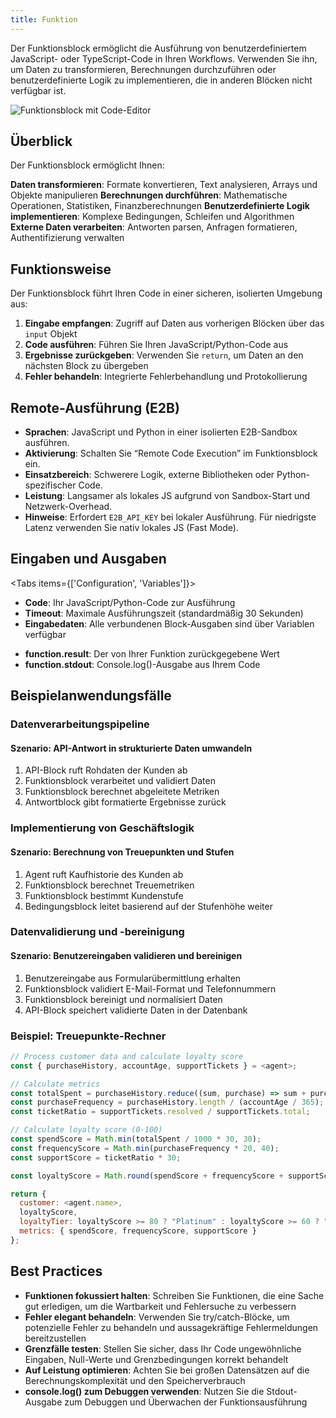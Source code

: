 ```yaml
---
title: Funktion
---
```



Der Funktionsblock ermöglicht die Ausführung von benutzerdefiniertem JavaScript- oder TypeScript-Code in Ihren Workflows. Verwenden Sie ihn, um Daten zu transformieren, Berechnungen durchzuführen oder benutzerdefinierte Logik zu implementieren, die in anderen Blöcken nicht verfügbar ist.

<div className="flex justify-center">
  <Image
    src="/static/blocks/function.png"
    alt="Funktionsblock mit Code-Editor"
    width={500}
    height={350}
    className="my-6"
  />
</div>

## Überblick

Der Funktionsblock ermöglicht Ihnen:

<Steps>
  <Step>
    <strong>Daten transformieren</strong>: Formate konvertieren, Text analysieren, Arrays und Objekte manipulieren
  </Step>
  <Step>
    <strong>Berechnungen durchführen</strong>: Mathematische Operationen, Statistiken, Finanzberechnungen
  </Step>
  <Step>
    <strong>Benutzerdefinierte Logik implementieren</strong>: Komplexe Bedingungen, Schleifen und Algorithmen
  </Step>
  <Step>
    <strong>Externe Daten verarbeiten</strong>: Antworten parsen, Anfragen formatieren, Authentifizierung verwalten
  </Step>
</Steps>

## Funktionsweise

Der Funktionsblock führt Ihren Code in einer sicheren, isolierten Umgebung aus:

1. **Eingabe empfangen**: Zugriff auf Daten aus vorherigen Blöcken über das `input` Objekt
2. **Code ausführen**: Führen Sie Ihren JavaScript/Python-Code aus
3. **Ergebnisse zurückgeben**: Verwenden Sie `return`, um Daten an den nächsten Block zu übergeben
4. **Fehler behandeln**: Integrierte Fehlerbehandlung und Protokollierung

## Remote-Ausführung (E2B)

  - **Sprachen**: JavaScript und Python in einer isolierten E2B-Sandbox ausführen.
  - **Aktivierung**: Schalten Sie “Remote Code Execution” im Funktionsblock ein.
  - **Einsatzbereich**: Schwerere Logik, externe Bibliotheken oder Python-spezifischer Code.
  - **Leistung**: Langsamer als lokales JS aufgrund von Sandbox-Start und Netzwerk-Overhead.
  - **Hinweise**: Erfordert `E2B_API_KEY` bei lokaler Ausführung. Für niedrigste Latenz verwenden Sie nativ lokales JS (Fast Mode).

## Eingaben und Ausgaben

<Tabs items={['Configuration', 'Variables']}>
  <Tab>
    <ul className="list-disc space-y-2 pl-6">
      <li>
        <strong>Code</strong>: Ihr JavaScript/Python-Code zur Ausführung
      </li>
      <li>
        <strong>Timeout</strong>: Maximale Ausführungszeit (standardmäßig 30 Sekunden)
      </li>
      <li>
        <strong>Eingabedaten</strong>: Alle verbundenen Block-Ausgaben sind über Variablen verfügbar
      </li>
    </ul>
  </Tab>
  <Tab>
    <ul className="list-disc space-y-2 pl-6">
      <li>
        <strong>function.result</strong>: Der von Ihrer Funktion zurückgegebene Wert
      </li>
      <li>
        <strong>function.stdout</strong>: Console.log()-Ausgabe aus Ihrem Code
      </li>
    </ul>
  </Tab>
</Tabs>

## Beispielanwendungsfälle

### Datenverarbeitungspipeline

<div className="mb-4 rounded-md border p-4">
  <h4 className="font-medium">Szenario: API-Antwort in strukturierte Daten umwandeln</h4>
  <ol className="list-decimal pl-5 text-sm">
    <li>API-Block ruft Rohdaten der Kunden ab</li>
    <li>Funktionsblock verarbeitet und validiert Daten</li>
    <li>Funktionsblock berechnet abgeleitete Metriken</li>
    <li>Antwortblock gibt formatierte Ergebnisse zurück</li>
  </ol>
</div>

### Implementierung von Geschäftslogik

<div className="mb-4 rounded-md border p-4">
  <h4 className="font-medium">Szenario: Berechnung von Treuepunkten und Stufen</h4>
  <ol className="list-decimal pl-5 text-sm">
    <li>Agent ruft Kaufhistorie des Kunden ab</li>
    <li>Funktionsblock berechnet Treuemetriken</li>
    <li>Funktionsblock bestimmt Kundenstufe</li>
    <li>Bedingungsblock leitet basierend auf der Stufenhöhe weiter</li>
  </ol>
</div>

### Datenvalidierung und -bereinigung

<div className="mb-4 rounded-md border p-4">
  <h4 className="font-medium">Szenario: Benutzereingaben validieren und bereinigen</h4>
  <ol className="list-decimal pl-5 text-sm">
    <li>Benutzereingabe aus Formularübermittlung erhalten</li>
    <li>Funktionsblock validiert E-Mail-Format und Telefonnummern</li>
    <li>Funktionsblock bereinigt und normalisiert Daten</li>
    <li>API-Block speichert validierte Daten in der Datenbank</li>
  </ol>
</div>

### Beispiel: Treuepunkte-Rechner

```javascript title="loyalty-calculator.js"
// Process customer data and calculate loyalty score
const { purchaseHistory, accountAge, supportTickets } = <agent>;

// Calculate metrics
const totalSpent = purchaseHistory.reduce((sum, purchase) => sum + purchase.amount, 0);
const purchaseFrequency = purchaseHistory.length / (accountAge / 365);
const ticketRatio = supportTickets.resolved / supportTickets.total;

// Calculate loyalty score (0-100)
const spendScore = Math.min(totalSpent / 1000 * 30, 30);
const frequencyScore = Math.min(purchaseFrequency * 20, 40);
const supportScore = ticketRatio * 30;

const loyaltyScore = Math.round(spendScore + frequencyScore + supportScore);

return {
  customer: <agent.name>,
  loyaltyScore,
  loyaltyTier: loyaltyScore >= 80 ? "Platinum" : loyaltyScore >= 60 ? "Gold" : "Silver",
  metrics: { spendScore, frequencyScore, supportScore }
};
```

## Best Practices

- **Funktionen fokussiert halten**: Schreiben Sie Funktionen, die eine Sache gut erledigen, um die Wartbarkeit und Fehlersuche zu verbessern
- **Fehler elegant behandeln**: Verwenden Sie try/catch-Blöcke, um potenzielle Fehler zu behandeln und aussagekräftige Fehlermeldungen bereitzustellen
- **Grenzfälle testen**: Stellen Sie sicher, dass Ihr Code ungewöhnliche Eingaben, Null-Werte und Grenzbedingungen korrekt behandelt
- **Auf Leistung optimieren**: Achten Sie bei großen Datensätzen auf die Berechnungskomplexität und den Speicherverbrauch
- **console.log() zum Debuggen verwenden**: Nutzen Sie die Stdout-Ausgabe zum Debuggen und Überwachen der Funktionsausführung
